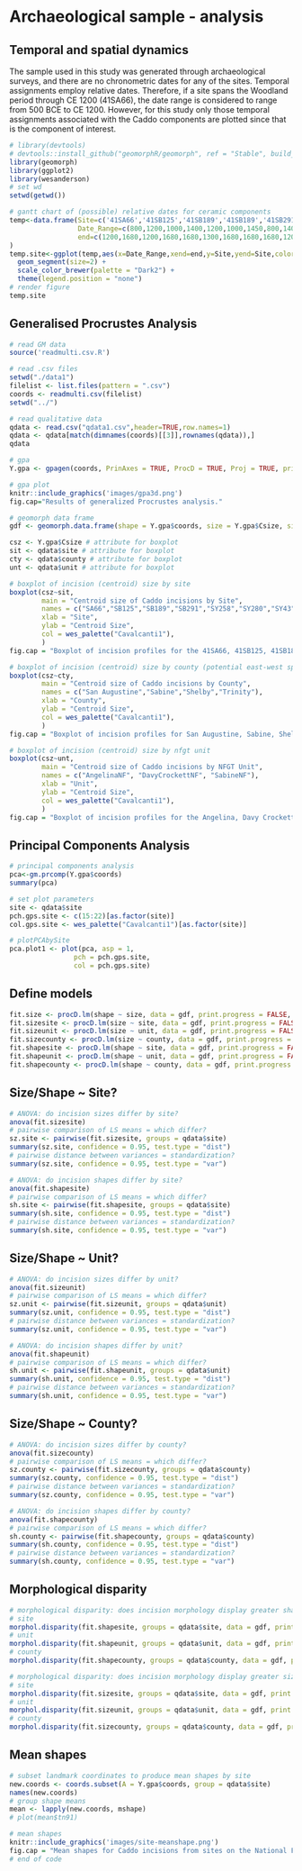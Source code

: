 # Archaeological sample - analysis

## Temporal and spatial dynamics

The sample used in this study was generated through archaeological surveys, and there are no chronometric dates for any of the sites. Temporal assignments employ relative dates. Therefore, if a site spans the Woodland period through CE 1200 (41SA66), the date range is considered to range from 500 BCE to CE 1200. However, for this study only those temporal assignments associated with the Caddo components are plotted since that is the component of interest.

```r
# library(devtools)
# devtools::install_github("geomorphR/geomorph", ref = "Stable", build_vignettes = TRUE)
library(geomorph)
library(ggplot2)
library(wesanderson)
# set wd
setwd(getwd())

# gantt chart of (possible) relative dates for ceramic components
temp<-data.frame(Site=c('41SA66','41SB125','41SB189','41SB189','41SB291','41SY43','41SY43','41SY258','41SY280','41TN91'),
                 Date_Range=c(800,1200,1000,1400,1200,1000,1450,800,1400,900), # in years BCE/CE
                 end=c(1200,1680,1200,1680,1680,1300,1680,1680,1680,1200) # in years CE
)
temp.site<-ggplot(temp,aes(x=Date_Range,xend=end,y=Site,yend=Site,color=Site)) +
  geom_segment(size=2) +
  scale_color_brewer(palette = "Dark2") +
  theme(legend.position = "none")
# render figure
temp.site
```

## Generalised Procrustes Analysis

```r
# read GM data
source('readmulti.csv.R')

# read .csv files
setwd("./data1")
filelist <- list.files(pattern = ".csv")
coords <- readmulti.csv(filelist)
setwd("../")

# read qualitative data
qdata <- read.csv("qdata1.csv",header=TRUE,row.names=1)
qdata <- qdata[match(dimnames(coords)[[3]],rownames(qdata)),]
qdata

# gpa
Y.gpa <- gpagen(coords, PrinAxes = TRUE, ProcD = TRUE, Proj = TRUE, print.progress = FALSE)

# gpa plot
knitr::include_graphics('images/gpa3d.png')
fig.cap="Results of generalized Procrustes analysis."

# geomorph data frame
gdf <- geomorph.data.frame(shape = Y.gpa$coords, size = Y.gpa$Csize, site = qdata$site, unit = qdata$unit, county = qdata$county) 

csz <- Y.gpa$Csize # attribute for boxplot
sit <- qdata$site # attribute for boxplot
cty <- qdata$county # attribute for boxplot
unt <- qdata$unit # attribute for boxplot

# boxplot of incision (centroid) size by site
boxplot(csz~sit,
        main = "Centroid size of Caddo incisions by Site",
        names = c("SA66","SB125","SB189","SB291","SY258","SY280","SY43","TN91"),
        xlab = "Site",
        ylab = "Centroid Size",
        col = wes_palette("Cavalcanti1"),
        )
fig.cap = "Boxplot of incision profiles for the 41SA66, 41SB125, 41SB189, 41SB291, 41SY258, 41SY280, 41SY43, and 41TN91 sites."

# boxplot of incision (centroid) size by county (potential east-west spatial differences)
boxplot(csz~cty,
        main = "Centroid size of Caddo incisions by County",
        names = c("San Augustine","Sabine","Shelby","Trinity"),
        xlab = "County",
        ylab = "Centroid Size",
        col = wes_palette("Cavalcanti1"),
        )
fig.cap = "Boxplot of incision profiles for San Augustine, Sabine, Shelby, and Trinity Counties."

# boxplot of incision (centroid) size by nfgt unit
boxplot(csz~unt, 
        main = "Centroid size of Caddo incisions by NFGT Unit",
        names = c("AngelinaNF", "DavyCrockettNF", "SabineNF"),
        xlab = "Unit",
        ylab = "Centroid Size",
        col = wes_palette("Cavalcanti1"),
        )
fig.cap = "Boxplot of incision profiles for the Angelina, Davy Crockett, and Sabine National Forests."
```

## Principal Components Analysis

```r
# principal components analysis
pca<-gm.prcomp(Y.gpa$coords)
summary(pca)

# set plot parameters
site <- qdata$site
pch.gps.site <- c(15:22)[as.factor(site)]
col.gps.site <- wes_palette("Cavalcanti1")[as.factor(site)]

# plotPCAbySite
pca.plot1 <- plot(pca, asp = 1,
                pch = pch.gps.site,
                col = pch.gps.site)
```

## Define models

```r
fit.size <- procD.lm(shape ~ size, data = gdf, print.progress = FALSE, iter = 9999)
fit.sizesite <- procD.lm(size ~ site, data = gdf, print.progress = FALSE, iter = 9999)
fit.sizeunit <- procD.lm(size ~ unit, data = gdf, print.progress = FALSE, iter = 9999)
fit.sizecounty <- procD.lm(size ~ county, data = gdf, print.progress = FALSE, iter = 9999)
fit.shapesite <- procD.lm(shape ~ site, data = gdf, print.progress = FALSE, iter = 9999)
fit.shapeunit <- procD.lm(shape ~ unit, data = gdf, print.progress = FALSE, iter = 9999)
fit.shapecounty <- procD.lm(shape ~ county, data = gdf, print.progress = FALSE, iter = 9999)
```

## Size/Shape ~ Site?

```r
# ANOVA: do incision sizes differ by site?
anova(fit.sizesite)
# pairwise comparison of LS means = which differ?
sz.site <- pairwise(fit.sizesite, groups = qdata$site)
summary(sz.site, confidence = 0.95, test.type = "dist")
# pairwise distance between variances = standardization?
summary(sz.site, confidence = 0.95, test.type = "var")

# ANOVA: do incision shapes differ by site?
anova(fit.shapesite)
# pairwise comparison of LS means = which differ?
sh.site <- pairwise(fit.shapesite, groups = qdata$site)
summary(sh.site, confidence = 0.95, test.type = "dist")
# pairwise distance between variances = standardization?
summary(sh.site, confidence = 0.95, test.type = "var")
```

## Size/Shape ~ Unit?

```r
# ANOVA: do incision sizes differ by unit?
anova(fit.sizeunit)
# pairwise comparison of LS means = which differ?
sz.unit <- pairwise(fit.sizeunit, groups = qdata$unit)
summary(sz.unit, confidence = 0.95, test.type = "dist")
# pairwise distance between variances = standardization?
summary(sz.unit, confidence = 0.95, test.type = "var")

# ANOVA: do incision shapes differ by unit?
anova(fit.shapeunit)
# pairwise comparison of LS means = which differ?
sh.unit <- pairwise(fit.shapeunit, groups = qdata$unit)
summary(sh.unit, confidence = 0.95, test.type = "dist")
# pairwise distance between variances = standardization?
summary(sh.unit, confidence = 0.95, test.type = "var")
```

## Size/Shape ~ County?

```r
# ANOVA: do incision sizes differ by county?
anova(fit.sizecounty)
# pairwise comparison of LS means = which differ?
sz.county <- pairwise(fit.sizecounty, groups = qdata$county)
summary(sz.county, confidence = 0.95, test.type = "dist")
# pairwise distance between variances = standardization?
summary(sz.county, confidence = 0.95, test.type = "var")

# ANOVA: do incision shapes differ by county?
anova(fit.shapecounty)
# pairwise comparison of LS means = which differ?
sh.county <- pairwise(fit.shapecounty, groups = qdata$county)
summary(sh.county, confidence = 0.95, test.type = "dist")
# pairwise distance between variances = standardization?
summary(sh.county, confidence = 0.95, test.type = "var")
```

## Morphological disparity

```r
# morphological disparity: does incision morphology display greater shape variation among individuals relative to site, unit, or county?
# site
morphol.disparity(fit.shapesite, groups = qdata$site, data = gdf, print.progress = FALSE, iter = 9999)
# unit
morphol.disparity(fit.shapeunit, groups = qdata$unit, data = gdf, print.progress = FALSE, iter = 9999)
# county
morphol.disparity(fit.shapecounty, groups = qdata$county, data = gdf, print.progress = FALSE, iter = 9999)

# morphological disparity: does incision morphology display greater size variation among individuals relative to site, unit, or county?
# site
morphol.disparity(fit.sizesite, groups = qdata$site, data = gdf, print.progress = FALSE, iter = 9999)
# unit
morphol.disparity(fit.sizeunit, groups = qdata$unit, data = gdf, print.progress = FALSE, iter = 9999)
# county
morphol.disparity(fit.sizecounty, groups = qdata$county, data = gdf, print.progress = FALSE, iter = 9999)
```

## Mean shapes

```r
# subset landmark coordinates to produce mean shapes by site
new.coords <- coords.subset(A = Y.gpa$coords, group = qdata$site)
names(new.coords)
# group shape means
mean <- lapply(new.coords, mshape)
# plot(mean$tn91)

# mean shapes
knitr::include_graphics('images/site-meanshape.png')
fig.cap = "Mean shapes for Caddo incisions from sites on the National Forests and Grasslands in Texas."
# end of code
```
